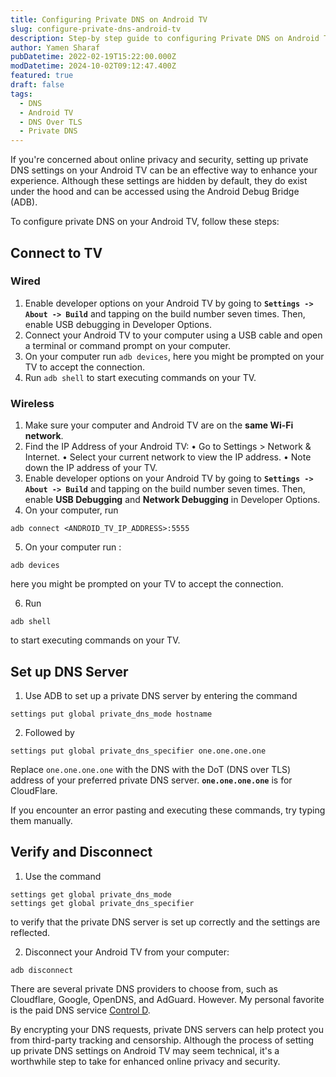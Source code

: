 ```yaml
---
title: Configuring Private DNS on Android TV
slug: configure-private-dns-android-tv
description: Step-by step guide to configuring Private DNS on Android TV
author: Yamen Sharaf
pubDatetime: 2022-02-19T15:22:00.000Z
modDatetime: 2024-10-02T09:12:47.400Z
featured: true
draft: false
tags:
  - DNS
  - Android TV
  - DNS Over TLS
  - Private DNS
---
```



If you're concerned about online privacy and security, setting up private DNS settings on your Android TV can be an effective way to enhance your experience. Although these settings are hidden by default, they do exist under the hood and can be accessed using the Android Debug Bridge (ADB).

To configure private DNS on your Android TV, follow these steps:

## Connect to TV

### Wired

1. Enable developer options on your Android TV by going to **`Settings -> About -> Build`** and tapping on the build number seven times. Then, enable USB debugging in Developer Options.
2. Connect your Android TV to your computer using a USB cable and open a terminal or command prompt on your computer.
3. On your computer run `adb devices`, here you might be prompted on your TV to accept the connection.
4. Run `adb shell` to start executing commands on your TV.

### Wireless

1. Make sure your computer and Android TV are on the **same Wi-Fi network**.
2. Find the IP Address of your Android TV:
   • Go to Settings > Network & Internet.
   • Select your current network to view the IP address.
   • Note down the IP address of your TV.
3. Enable developer options on your Android TV by going to **`Settings -> About -> Build`** and tapping on the build number seven times. Then, enable **USB Debugging** and **Network Debugging** in Developer Options.
4. On your computer, run

```shell
adb connect <ANDROID_TV_IP_ADDRESS>:5555
```

5. On your computer run :

```shell
adb devices
```

here you might be prompted on your TV to accept the connection.

6. Run

```shell
adb shell
```

to start executing commands on your TV.

## Set up DNS Server

1. Use ADB to set up a private DNS server by entering the command

```shell
settings put global private_dns_mode hostname
```

2. Followed by

```shell
settings put global private_dns_specifier one.one.one.one
```

Replace `one.one.one.one` with the DNS with the DoT (DNS over TLS) address of your preferred private DNS server. **`one.one.one.one`** is for CloudFlare.

<BlogAlert>
  If you encounter an error pasting and executing these commands, try typing
  them manually.
</BlogAlert>

## Verify and Disconnect

1. Use the command

```shell
settings get global private_dns_mode
settings get global private_dns_specifier
```

to verify that the private DNS server is set up correctly and the settings are reflected.

2. Disconnect your Android TV from your computer:

```shell
adb disconnect
```

There are several private DNS providers to choose from, such as Cloudflare, Google, OpenDNS, and AdGuard. However. My personal favorite is the paid DNS service [Control D](https://controld.com/).

By encrypting your DNS requests, private DNS servers can help protect you from third-party tracking and censorship. Although the process of setting up private DNS settings on Android TV may seem technical, it's a worthwhile step to take for enhanced online privacy and security.
